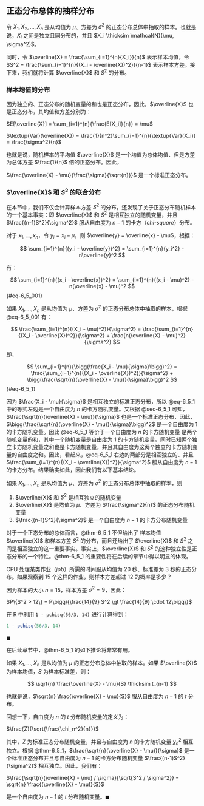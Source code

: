 ## 正态分布总体的抽样分布 {#sec-6_5}
令 $X_1, X_2, ..., X_n$ 是从均值为 $\mu$、方差为 $\sigma^2$ 的正态分布总体中抽取的样本。也就是说，$X_i$ 之间是独立且同分布的，并且 $X_i \thicksim \mathcal{N}(\mu, \sigma^2)$。

同时，令 $\overline{X} = \frac{\sum_{i=1}^{n}{X_i}}{n}$ 表示样本均值，令 $S^2 = \frac{\sum_{i=1}^{n}{(X_i - \overline{X})^2}}{n-1}$ 表示样本方差。接下来，我们就将计算 $\overline{X}$ 和 $S^2$ 的分布。

### 样本均值的分布 {#sec-6_5_1}
因为独立的、正态分布的随机变量的和也是正态分布，因此，$\overline{X}$ 也是正态分布，其均值和方差分别为：

$E[\overline{X}] = \sum_{i=1}^{n}{\frac{E[X_i]}{n}} = \mu$

$\textup{Var}(\overline{X}) = \frac{1}{n^2}\sum_{i=1}^{n}{\textup{Var}(X_i)} = \frac{\sigma^2}{n}$

也就是说，随机样本的平均值 $\overline{X}$ 是一个均值为总体均值、但是方差为总体方差 $\frac{1}{n}$ 倍的正态分布。因此，

$\frac{\overline{X} - \mu}{\frac{\sigma}{\sqrt{n}}}$ 是一个标准正态分布。

### $\overline{X}$ 和 $S^2$ 的联合分布
在本节中，我们不仅会计算样本方差 $S^2$ 的分布，还发现了关于正态分布随机样本的一个基本事实：即 $\overline{X}$ 和 $S^2$ 是相互独立的随机变量，并且 $\frac{(n-1)S^2}{\sigma^2}$ 服从自由度为 $n−1$ 的卡方（*chi-square*）分布。

对于 $x_1, ..., x_n$，令 $y_i = x_i - \mu$，则 $\overline{y} = \overline{x} - \mu$，根据：

$$
\sum_{i=1}^{n}{(y_i - \overline{y})^2} = \sum_{i=1}^{n}{y_i^2} - n\overline{y}^2
$$

有：

$$
\sum_{i=1}^{n}{(x_i - \overline{x})^2} = \sum_{i=1}^{n}{(x_i - \mu)^2} - n(\overline{x} - \mu)^2
$$ {#eq-6_5_001}

如果 $X_1, ..., X_n$ 是从均值为 $\mu$、方差为 $\sigma^2$ 的正态分布总体中抽取的样本，根据 @eq-6_5_001 有：

$$
\frac{\sum_{i=1}^{n}{(X_i - \mu)^2}}{\sigma^2} = \frac{\sum_{i=1}^{n}{(X_i - \overline{X})^2}}{\sigma^2} + \frac{n(\overline{X} - \mu)^2}{\sigma^2}
$$

即，

$$
\sum_{i=1}^{n}{\bigg(\frac{X_i - \mu}{\sigma}\bigg)^2} = \frac{\sum_{i=1}^{n}{(X_i - \overline{X})^2}}{\sigma^2} + \bigg(\frac{\sqrt{n}(\overline{X} - \mu)}{\sigma}\bigg)^2
$$ {#eq-6_5_1}

因为 $\frac{X_i - \mu}{\sigma}$ 是相互独立的标准正态分布，所以 @eq-6_5_1 中的等式左边是一个自由度为 $n$ 的卡方随机变量。又根据 @sec-6_5_1 可知，$\frac{\sqrt{n}(\overline{X} - \mu)}{\sigma}$ 也是一个标准正态分布，因此，$\bigg(\frac{\sqrt{n}(\overline{X} - \mu)}{\sigma}\bigg)^2$ 是一个自由度为 1 的卡方随机变量。因此 @eq-6_5_1 等价于一个自由度为 $n$ 的卡方随机变量
是两个随机变量的和，其中一个随机变量是自由度为 1 的卡方随机变量。同时已知两个独立卡方随机变量之和也是卡方随机变量，并且其自由度为这两个独立的卡方随机变量的自由度之和。因此，看起来，@eq-6_5_1 右边的两部分是相互独立的、并且 $\frac{\sum_{i=1}^{n}{(X_i - \overline{X})^2}}{\sigma^2}$ 服从自由度为 $n-1$ 的卡方分布。结果确实如此，因此我们有以下基本结论。

::: {#thm-6_5_1}
如果 $X_1, ..., X_n$ 是从均值为 $\mu$、方差为 $\sigma^2$ 的正态分布总体中抽取的样本，则

1. $\overline{X}$ 和 $S^2$ 是相互独立的随机变量
2. $\overline{X}$ 是均值为 $\mu$、方差为 $\frac{\sigma^2}{n}$ 的正态分布随机变量
3. $\frac{(n-1)S^2}{\sigma^2}$ 是一个自由度为 $n-1$ 的卡方分布随机变量
::: 

对于一个正态分布的总体而言，@thm-6_5_1 不但给出了 样本均值 $\overline{X}$ 和样本方差 $S^2$ 的分布，而且还给出了 $\overline{X}$ 和 $S^2$ 之间是相互独立的这一重要事实。事实上，$\overline{X}$ 和 $S^2$ 的这种独立性是正态分布的一个特性。@thm-6_5_1 的重要性将在后续的章节中得以明显的体现。

::: {#exr-6_5_a}
CPU 处理某类作业（*job*）所需的时间服从均值为 20 秒、标准差为 3 秒的正态分布。如果观察到 15 个这样的作业，则样本方差超过 12 的概率是多少？
:::

::: {#sol-6_5_a}
因为样本的大小 $n = 15$，样本方差 $\sigma^2 = 9$，因此：

$P\{S^2 > 12\} = P\bigg\{\frac{14}{9} S^2 \gt \frac{14}{9} \cdot 12\bigg\}$
:::

在 R 中利用 `1 - pchisq(56/3, 14)` 进行计算得到：

```r
1 - pchisq(56/3, 14)
```
$\blacksquare$

在后续章节中，@thm-6_5_1 的如下推论将非常有用。

::: {#cor-6_5_2}
如果 $X_1, ..., X_n$ 是从均值为 $\mu$ 的正态分布总体中抽取的样本。如果 $\overline{X}$ 为样本均值，$S$ 为样本标准差，则：

$$
\sqrt{n} \frac{\overline{X} - \mu}{S} \thicksim t_{n-1}
$$
:::

也就是说，$\sqrt{n} \frac{\overline{X} - \mu}{S}$ 服从自由度为 $n-1$ 的 $t$ 分布。

::: {.proof}
回想一下，自由度为 $n$ 的 $t$ 分布随机变量的定义为：

$\frac{Z}{\sqrt{\frac{\chi_n^2}{n}}}$

其中，$Z$ 为标准正态分布随机变量，并且与自由度为 $n$ 的卡方随机变量 $\chi_n^2$ 相互独立。根据 @thm-6_5_1，$\frac{\sqrt{n}(\overline{X} - \mu)}{\sigma}$ 是一个标准正态分布并且与自由度为 $n-1$ 的卡方分布随机变量 $\frac{(n-1)S^2}{\sigma^2}$ 相互独立。因此，我们有：

$\frac{\sqrt{n}(\overline{X} - \mu) / \sigma}{\sqrt{S^2 / \sigma^2}} = \sqrt{n} \frac{(\overline{X} - \mu)}{S}$ 

是一个自由度为 $n-1$ 的 $t$ 分布随机变量。$\blacksquare$
:::
